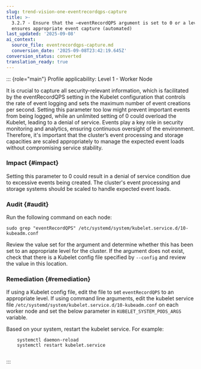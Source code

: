 ```yaml
---
slug: trend-vision-one-eventrecordqps-capture
title: >-
  3.2.7 - Ensure that the –eventRecordQPS argument is set to 0 or a level which
  ensures appropriate event capture (automated)
last_updated: '2025-09-08'
ai_context:
  source_file: eventrecordqps-capture.md
  conversion_date: '2025-09-08T23:42:19.645Z'
conversion_status: converted
translation_ready: true
---
```


::: {role="main"}
Profile applicability: Level 1 - Worker Node

It is crucial to capture all security-relevant information, which is facilitated by the eventRecordQPS setting in the Kubelet configuration that controls the rate of event logging and sets the maximum number of event creations per second. Setting this parameter too low might prevent important events from being logged, while an unlimited setting of 0 could overload the Kubelet, leading to a denial of service. Events play a key role in security monitoring and analytics, ensuring continuous oversight of the environment. Therefore, it's important that the cluster’s event processing and storage capacities are scaled appropriately to manage the expected event loads without compromising service stability.

### Impact {#impact}

Setting this parameter to 0 could result in a denial of service condition due to excessive events being created. The cluster's event processing and storage systems should be scaled to handle expected event loads.

### Audit {#audit}

Run the following command on each node:

``` codeblock
sudo grep "eventRecordQPS" /etc/systemd/system/kubelet.service.d/10-kubeadm.conf
```

Review the value set for the argument and determine whether this has been set to an appropriate level for the cluster. If the argument does not exist, check that there is a Kubelet config file specified by `--config` and review the value in this location.

### Remediation {#remediation}

If using a Kubelet config file, edit the file to set `eventRecordQPS` to an appropriate level. If using command line arguments, edit the kubelet service file `/etc/systemd/system/kubelet.service.d/10-kubeadm.conf` on each worker node and set the below parameter in `KUBELET_SYSTEM_PODS_ARGS` variable.

Based on your system, restart the kubelet service. For example:

``` codeblock
    systemctl daemon-reload
    systemctl restart kubelet.service
   
```
:::
